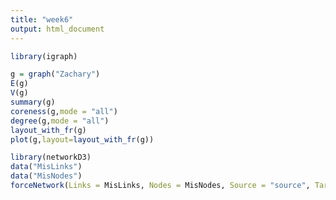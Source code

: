 ```yaml
---
title: "week6"
output: html_document
---
```


```r
library(igraph)
```

```r
g = graph("Zachary") 
E(g)
V(g)
summary(g)
coreness(g,mode = "all")
degree(g,mode = "all")
layout_with_fr(g)
plot(g,layout=layout_with_fr(g))
```

```r
library(networkD3)
data("MisLinks")
data("MisNodes")
forceNetwork(Links = MisLinks, Nodes = MisNodes, Source = "source", Targe = "target", Value = "value", NodeID = "name", Nodesize = "size", Group = "group", opacity = 0.8, zoom = TRUE, legend = TRUE)
```

